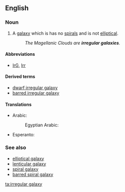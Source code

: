 ==English==

===Noun===
{{wikipedia}}
{{en-noun|head=[[irregular]] [[galaxy]]|irregular galaxies}}

# {{label|en|astronomy}} A [[galaxy]] which is has no [[spiral]]s and is not [[elliptical]].
#: ''The Magellanic Clouds are '''irregular galaxies'''.''

====Abbreviations====
* [[IrG]], [[Irr]]

====Derived terms====
* [[dwarf irregular galaxy]]
* [[barred irregular galaxy]]

====Translations====
{{trans-top|galaxy which has no spiral and is not elliptical}}
* Arabic: {{t|ar|مَجَرَة غَيْر مُنْتَظِمَة|f|tr=majara ḡayr muntaẓima}}
*: Egyptian Arabic: {{t|arz|مجرة غير منتظمة|f|tr=magara ğayr muntaẓima|sc=Arab}}
* Esperanto: {{t|eo|malregula galaksio}}
{{trans-mid}}
{{trans-bottom}}

===See also===
* [[elliptical galaxy]]
* [[lenticular galaxy]]
* [[spiral galaxy]]
* [[barred spiral galaxy]]

[[ta:irregular galaxy]]